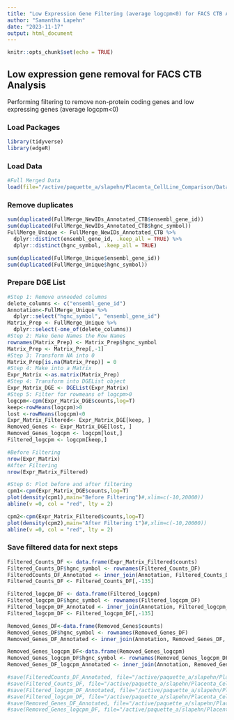 ```yaml
---
title: "Low Expression Gene Filtering (average logcpm<0) for FACS CTB Analysis"
author: "Samantha Lapehn"
date: "2023-11-17"
output: html_document
---
```


```r
knitr::opts_chunk$set(echo = TRUE)
```

## Low expression gene removal for FACS CTB Analysis
Performing  filtering to remove non-protein coding genes and low expressing genes (average logcpm<0)

### Load Packages
```r
library(tidyverse)
library(edgeR)
```
### Load Data
```r
#Full Merged Data
load(file="/active/paquette_a/slapehn/Placenta_CellLine_Comparison/Data/Merged Unfiltered Data/FullMerge_Unfiltered_FACS_CTB_111723.Rdata")
```

### Remove duplicates
```r

sum(duplicated(FullMerge_NewIDs_Annotated_CTB$ensembl_gene_id))
sum(duplicated(FullMerge_NewIDs_Annotated_CTB$hgnc_symbol))
FullMerge_Unique <- FullMerge_NewIDs_Annotated_CTB %>%
  dplyr::distinct(ensembl_gene_id, .keep_all = TRUE) %>%
  dplyr::distinct(hgnc_symbol, .keep_all = TRUE) 

sum(duplicated(FullMerge_Unique$ensembl_gene_id))
sum(duplicated(FullMerge_Unique$hgnc_symbol))
```
### Prepare DGE List
```r
#Step 1: Remove unneeded columns
delete_columns <- c("ensembl_gene_id")
Annotation<-FullMerge_Unique %>%
  dplyr::select("hgnc_symbol", "ensembl_gene_id")
Matrix_Prep <- FullMerge_Unique %>%
  dplyr::select(-one_of(delete_columns))
#Step 2: Make Gene Names the Row Names
rownames(Matrix_Prep) <- Matrix_Prep$hgnc_symbol
Matrix_Prep <- Matrix_Prep[,-1]
#Step 3: Transform NA into 0
Matrix_Prep[is.na(Matrix_Prep)] = 0
#Step 4: Make into a Matrix
Expr_Matrix <-as.matrix(Matrix_Prep)
#Step 4: Transform into DGEList object
Expr_Matrix_DGE <- DGEList(Expr_Matrix)
#Step 5: Filter for rowmeans of logcpm>0
logcpm<-cpm(Expr_Matrix_DGE$counts,log=T)
keep<-rowMeans(logcpm)>0 
lost <-rowMeans(logcpm)<0
Expr_Matrix_Filtered<- Expr_Matrix_DGE[keep, ]
Removed_Genes <- Expr_Matrix_DGE[lost, ]
Removed_Genes_logcpm <- logcpm[lost,]
Filtered_logcpm <- logcpm[keep,]

#Before Filtering
nrow(Expr_Matrix)
#After Filtering
nrow(Expr_Matrix_Filtered)

#Step 6: Plot before and after filtering
cpm1<-cpm(Expr_Matrix_DGE$counts,log=T)
plot(density(cpm1),main="Before Filtering")#,xlim=c(-10,20000))
abline(v =0, col = "red", lty = 2)

cpm2<-cpm(Expr_Matrix_Filtered$counts,log=T)
plot(density(cpm2),main="After Filtering 1")#,xlim=c(-10,20000))
abline(v =0, col = "red", lty = 2)
```

### Save filtered data for next steps
```r
Filtered_Counts_DF <- data.frame(Expr_Matrix_Filtered$counts)
Filtered_Counts_DF$hgnc_symbol <- rownames(Filtered_Counts_DF)
FilteredCounts_DF_Annotated <- inner_join(Annotation, Filtered_Counts_DF, by=("hgnc_symbol"))
Filtered_Counts_DF <- Filtered_Counts_DF[,-135]

Filtered_logcpm_DF <- data.frame(Filtered_logcpm)
Filtered_logcpm_DF$hgnc_symbol <- rownames(Filtered_logcpm_DF)
Filtered_logcpm_DF_Annotated <- inner_join(Annotation, Filtered_logcpm_DF, by=("hgnc_symbol"))
Filtered_logcpm_DF <- Filtered_logcpm_DF[,-135]

Removed_Genes_DF<-data.frame(Removed_Genes$counts)
Removed_Genes_DF$hgnc_symbol <- rownames(Removed_Genes_DF)
Removed_Genes_DF_Annotated <- inner_join(Annotation, Removed_Genes_DF, by=("hgnc_symbol"))

Removed_Genes_logcpm_DF<-data.frame(Removed_Genes_logcpm)
Removed_Genes_logcpm_DF$hgnc_symbol <- rownames(Removed_Genes_logcpm_DF)
Removed_Genes_DF_logcpm_Annotated <- inner_join(Annotation, Removed_Genes_logcpm_DF, by=("hgnc_symbol"))

#save(FilteredCounts_DF_Annotated, file="/active/paquette_a/slapehn/Placenta_CellLine_Comparison/Data/Merged Filtered Data/FilteredwithAnnotation_FACS_CTB_111723.RData")
#save(Filtered_Counts_DF, file="/active/paquette_a/slapehn/Placenta_CellLine_Comparison/Data/Merged Filtered Data/FilteredCounts_FACS_CTB_111723.RData")
#save(Filtered_logcpm_DF_Annotated, file="/active/paquette_a/slapehn/Placenta_CellLine_Comparison/Data/Merged Filtered Data/Filtered_logcpm_withAnnotation_FACS_CTB_111723.RData")
#save(Filtered_logcpm_DF, file="/active/paquette_a/slapehn/Placenta_CellLine_Comparison/Data/Merged Filtered Data/Filtered_logcpm_FACS_CTB_111723.RData")
#save(Removed_Genes_DF_Annotated, file="/active/paquette_a/slapehn/Placenta_CellLine_Comparison/Data/Merged Filtered Data/RemovedGenes_counts_FACS_CTB_111723.RData")
#save(Removed_Genes_logcpm_DF, file="/active/paquette_a/slapehn/Placenta_CellLine_Comparison/Data/Merged Filtered Data/RemovedGenes_logcpm_FACS_CTB_111723.RData")
```





